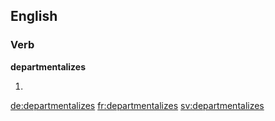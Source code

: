 
==English==

===Verb===
'''departmentalizes'''

# {{third-person singular of|departmentalize}}

[[de:departmentalizes]]
[[fr:departmentalizes]]
[[sv:departmentalizes]]